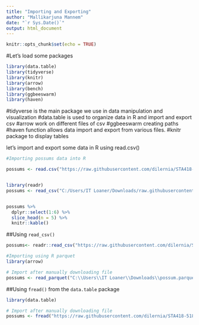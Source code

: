 ---
title: "Importing and Exporting"
author: "Mallikarjuna Mannem"
date: "`r Sys.Date()`"
output: html_document
---

```{r setup, include=FALSE}
knitr::opts_chunk$set(echo = TRUE)
```

#Let's load some packages
```{r}
library(data.table)
library(tidyverse)
library(knitr)
library(arrow)
library(bench)
library(ggbeeswarm)
library(haven)
```

#tidyverse is the main package we use in data manipulation and visualization
#data.table is used to organize data in R and import and export csv
#arrow work on different files of csv
#ggbeeswarm creating paths
#haven function allows data import and export from various files.
#knitr package to display tables

let's import and export some data in R using read.csv()

```{r}
#Importing possums data into R

possums <- read.csv("https://raw.githubusercontent.com/dilernia/STA418-518/main/Data/possum.csv")


library(readr)
possums <- read_csv("C:/Users/IT Loaner/Downloads/raw.githubusercontent.com_dilernia_STA418-518_main_Data_possum.csv")


possums %>% 
  dplyr::select(1:6) %>% 
  slice_head(n = 5) %>% 
  knitr::kable()
```

##Using `read_csv()`

```{r}
possums<- readr::read_csv("https://raw.githubusercontent.com/dilernia/STA418-518/main/Data/possum.csv")
```

```{r}
#Importing using R parquet
library(arrow)

# Import after manually downloading file
possums <- read_parquet("C:\\Users\\IT Loaner\\Downloads\\possum.parquet")
```

##Using `fread()` from the `data.table` package

```{r}
library(data.table)

# Import after manually downloading file
possums <- fread("https://raw.githubusercontent.com/dilernia/STA418-518/main/Data/possum.csv")
```





